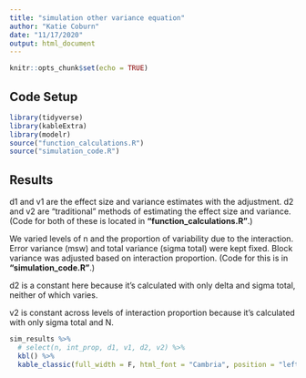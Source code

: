 ```yaml
---
title: "simulation other variance equation"
author: "Katie Coburn"
date: "11/17/2020"
output: html_document
---
```


```r
knitr::opts_chunk$set(echo = TRUE)
```

## Code Setup

```r
library(tidyverse)
library(kableExtra)
library(modelr)
source("function_calculations.R")
source("simulation_code.R")
```

## Results

d1 and v1 are the effect size and variance estimates with the adjustment. d2 and v2 are "traditional" methods of estimating the effect size and variance. (Code for both of these is located in **"function_calculations.R"**.)

We varied levels of n and the proportion of variability due to the interaction. Error variance (msw) and total variance (sigma total) were kept fixed. Block variance was adjusted based on interaction proportion. (Code for this is in **"simulation_code.R"**.)

d2 is a constant here because it's calculated with only delta and sigma total, neither of which varies.

v2 is constant across levels of interaction proportion because it's calculated with only sigma total and N.

```r
sim_results %>% 
  # select(n, int_prop, d1, v1, d2, v2) %>% 
  kbl() %>% 
  kable_classic(full_width = F, html_font = "Cambria", position = "left")
```

